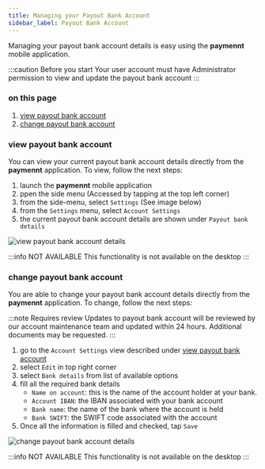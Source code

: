 ```yaml
---
title: Managing your Payout Bank Account
sidebar_label: Payout Bank Account
---
```


Managing your payout bank account details is easy using the **paymennt** mobile application.

:::caution Before you start
Your user account must have Administrator permission to view and update the payout bank account
:::

### on this page
1. [view payout bank account](#view-payout-bank-account)
2. [change payout bank account](#change-payout-bank-account)

### view payout bank account

<Tabs>
<TabItem value="app" label="Mobile App" default>

You can view your current payout bank account details directly from the **paymennt** application. To view, follow the next steps:
1. launch the **paymennt** mobile application
2. ppen the side menu (Accessed by tapping at the top left corner)
3. from the side-menu, select `Settings` (See image below)
4. from the `Settings` menu, select `Account Settings`
5. the current payout bank account details are shown under `Payout bank details`

![view payout bank account details](/img/guides/account/bank-account/bank-account-view.png)

</TabItem>
<TabItem value="desktop" label="Desktop" default>

:::info NOT AVAILABLE
This functionality is not available on the desktop
:::

</TabItem>
</Tabs>


### change payout bank account

<Tabs>
<TabItem value="app" label="Mobile App" default>

You are able to change your payout bank account details directly from the **paymennt** application. To change, follow the next steps:

:::note Requires review
Updates to payout bank account will be reviewed by our account maintenance team and updated within 24 hours. Additional documents may be requested.
:::

1. go to the `Account Settings` view described under [view payout bank account](#view-payout-bank-account)
2. select `Edit` in top right corner
3. select `Bank details` from list of available options
4. fill all the required bank details
   - `Name on account`: this is the name of the account holder at your bank.
   - `Account IBAN`: the IBAN associated with your bank account
   - `Bank name`: the name of the bank where the account is held
   - `Bank SWIFT`: the SWIFT code associated with the account
5. Once all the information is filled and checked, tap `Save`

![change payout bank account details](/img/guides/account/bank-account/bank-account-change.png)

</TabItem>
<TabItem value="desktop" label="Desktop" default>

:::info NOT AVAILABLE
This functionality is not available on the desktop
:::

</TabItem>
</Tabs>
